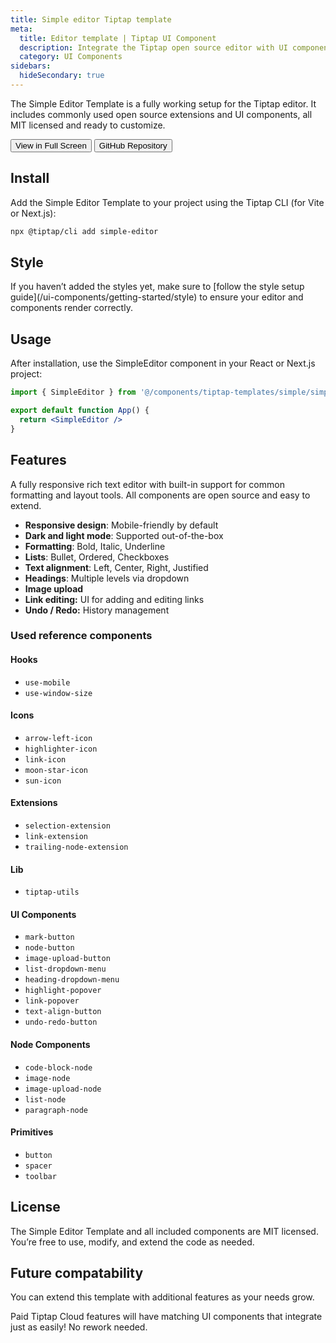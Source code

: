 ```yaml
---
title: Simple editor Tiptap template
meta:
  title: Editor template | Tiptap UI Component
  description: Integrate the Tiptap open source editor with UI components and open source extensions. More in the docs.
  category: UI Components
sidebars:
  hideSecondary: true
---
```



The Simple Editor Template is a fully working setup for the Tiptap editor. It includes commonly used open source extensions and UI components, all MIT licensed and ready to customize.

<CodeDemo isLarge src="https://template.tiptap.dev/preview/templates/simple" />

<div className="flex items-center gap-4 mt-8">
  <Button variant="primary" size="medium">
    <Link
      href="http://template.tiptap.dev/preview/templates/simple"
      className="flex items-center justify-center gap-2"
    >
      View in Full Screen
      <ArrowRightIcon className="size-3.5" />
    </Link>
  </Button>
  <Button variant="secondary" size="medium">
    <Link
      href="https://github.com/ueberdosis/tiptap-ui-components/tree/main/apps/web/src/components/tiptap-templates/simple"
      className="flex items-center justify-center gap-2"
    >
      GitHub Repository
    </Link>
  </Button>
</div>

## Install

Add the Simple Editor Template to your project using the Tiptap CLI (for Vite or Next.js):

```bash
npx @tiptap/cli add simple-editor
```

## Style

<Callout title="Missing styles?" variant="info">
  If you haven’t added the styles yet, make sure to [follow the style setup
  guide](/ui-components/getting-started/style) to ensure your editor and components render
  correctly.
</Callout>

## Usage

After installation, use the SimpleEditor component in your React or Next.js project:

```jsx
import { SimpleEditor } from '@/components/tiptap-templates/simple/simple-editor'

export default function App() {
  return <SimpleEditor />
}
```

## Features

A fully responsive rich text editor with built-in support for common formatting and layout tools. All components are open source and easy to extend.

- **Responsive design**: Mobile-friendly by default
- **Dark and light mode**: Supported out-of-the-box
- **Formatting**: Bold, Italic, Underline
- **Lists**: Bullet, Ordered, Checkboxes
- **Text alignment**: Left, Center, Right, Justified
- **Headings**: Multiple levels via dropdown
- **Image upload**
- **Link editing:** UI for adding and editing links
- **Undo / Redo:** History management

### Used reference components

#### Hooks

- `use-mobile`
- `use-window-size`

#### Icons

- `arrow-left-icon`
- `highlighter-icon`
- `link-icon`
- `moon-star-icon`
- `sun-icon`

#### Extensions

- `selection-extension`
- `link-extension`
- `trailing-node-extension`

#### Lib

- `tiptap-utils`

#### UI Components

- `mark-button`
- `node-button`
- `image-upload-button`
- `list-dropdown-menu`
- `heading-dropdown-menu`
- `highlight-popover`
- `link-popover`
- `text-align-button`
- `undo-redo-button`

#### Node Components

- `code-block-node`
- `image-node`
- `image-upload-node`
- `list-node`
- `paragraph-node`

#### Primitives

- `button`
- `spacer`
- `toolbar`

## License

The Simple Editor Template and all included components are MIT licensed. You’re free to use, modify, and extend the code as needed.

## Future compatability

You can extend this template with additional features as your needs grow.

Paid Tiptap Cloud features will have matching UI components that integrate just as easily! No rework needed.